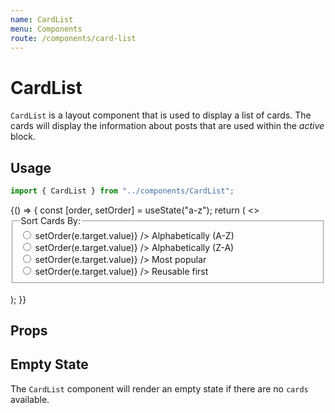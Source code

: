 ```yaml
---
name: CardList
menu: Components
route: /components/card-list
---
```



# CardList

`CardList` is a layout component that is used to display a list of cards. The
cards will display the information about posts that are used within the _active_
block.

## Usage

```ts
import { CardList } from "../components/CardList";
```

<Playground>
  {() => {
    const [order, setOrder] = useState("a-z");
    return (
      <>
        <fieldset>
          <legend>Sort Cards By:</legend>
          <input
            type="radio"
            name="order"
            id="a-z"
            value="a-z"
            onChange={(e) => setOrder(e.target.value)}
          />
          <label htmlFor="a-z">Alphabetically (A-Z)</label>
          <br />
          <input
            type="radio"
            name="order"
            id="z-a"
            value="z-a"
            onChange={(e) => setOrder(e.target.value)}
          />
          <label htmlFor="z-a">Alphabetically (Z-A)</label>
          <br />
          <input
            type="radio"
            name="order"
            id="popular"
            value="popular"
            onChange={(e) => setOrder(e.target.value)}
          />
          <label htmlFor="popular">Most popular</label>
          <br />
          <input
            type="radio"
            name="order"
            id="reusable"
            value="reusable"
            onChange={(e) => setOrder(e.target.value)}
          />
          <label htmlFor="reusable">Reusable first</label>
        </fieldset>
        <br />
        <CardList cards={data[8].posts} order={order} />
      </>
    );
  }}
</Playground>

## Props

<Props of={CardList} />

## Empty State

The `CardList` component will render an empty state if there are no `cards`
available.

<Playground>
  <CardList />
</Playground>
